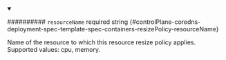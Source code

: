 
<details className="config-field" data-expandable="false" open>
<summary>

########## `resourceName` <span className="config-field-required" data-required="false">required</span> <span className="config-field-type">string</span> <span className="config-field-default"></span> <span className="config-field-enum"></span> {#controlPlane-coredns-deployment-spec-template-spec-containers-resizePolicy-resourceName}

Name of the resource to which this resource resize policy applies.
Supported values: cpu, memory.

</summary>



</details>
